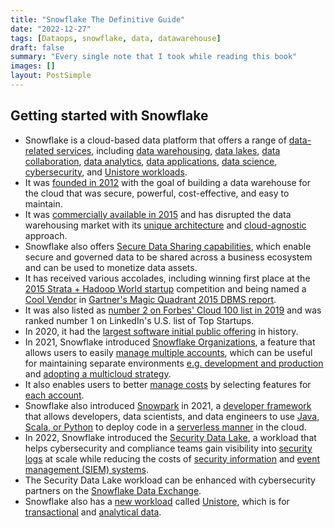 ```yaml
---
title: "Snowflake The Definitive Guide"
date: "2022-12-27"
tags: [Dataops, snowflake, data, datawarehouse]
draft: false
summary: "Every single note that I took while reading this book"
images: []
layout: PostSimple
---
```


## Getting started with Snowflake

- Snowflake is a cloud-based data platform that offers a range of [data-related services](#), including [data warehousing](#), [data lakes](#), [data collaboration](#), [data analytics](#), [data applications](#), [data science](#), [cybersecurity](#), and [Unistore workloads](#).
- It was [founded in 2012](#) with the goal of building a data warehouse for the cloud that was secure, powerful, cost-effective, and easy to maintain.
- It was [commercially available in 2015](#) and has disrupted the data warehousing market with its [unique architecture](#) and [cloud-agnostic](#) approach.
- Snowflake also offers [Secure Data Sharing capabilities](#), which enable secure and governed data to be shared across a business ecosystem and can be used to monetize data assets.
- It has received various accolades, including winning first place at the [2015 Strata + Hadoop World startup](#) competition and being named a [Cool Vendor](#) in [Gartner's Magic Quadrant 2015 DBMS report](#).
- It was also listed as [number 2 on Forbes' Cloud 100 list in 2019](#) and was ranked number 1 on LinkedIn's U.S. list of Top Startups.
- In 2020, it had the [largest software initial public offering](#) in history.
- In 2021, Snowflake introduced [Snowflake Organizations](#), a feature that allows users to easily [manage multiple accounts](#), which can be useful for maintaining separate environments [e.g. development and production](#) and [adopting a multicloud strategy](#).
- It also enables users to better [manage costs](#) by selecting features for [each account](#).
- Snowflake also introduced [Snowpark](#) in 2021, a [developer framework](#) that allows developers, data scientists, and data engineers to use [Java, Scala, or Python](#) to deploy code in a [serverless manner](#) in the cloud.
- In 2022, Snowflake introduced the [Security Data Lake](#), a workload that helps cybersecurity and compliance teams gain visibility into [security logs](#) at scale while reducing the costs of [security information](#) and [event management (SIEM) systems](#).
- The Security Data Lake workload can be enhanced with cybersecurity partners on the [Snowflake Data Exchange](#).
- Snowflake also has a [new workload](#) called [Unistore](#), which is for [transactional](#) and [analytical data](#).
